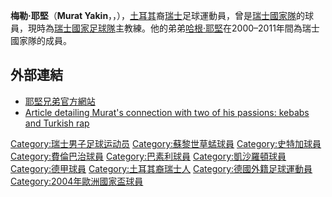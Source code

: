 {{noteTA|G1=uefa
|T=zh-hans:穆拉提·雅金;zh-hk:梅勒·耶堅;zh-tw:穆拉特·雅金;
|1=zh-hans:穆拉提·雅金;zh-hk:梅勒·耶堅;zh-tw:穆拉特·雅金;
|2=zh-hans:哈坎·雅金;zh-hk:哈根·耶堅;zh-tw:哈坎·雅金;
}}
{{Football manager infobox
| playername= 梅勒·耶堅<br>''Murat Yakin''
| image = Spartak-Zrvena (3).jpg
| fullname = {{lang|tr|Murat Yakın}}
| englishfullname = Murat Yakin
| nickname = Muri
| dateofbirth = {{birth date and age|1974|9|15}} 
| cityofbirth = [[巴塞爾|巴塞爾]]
| countryofbirth = [[瑞士|瑞士]]
| height = {{height|m=1.84}}
| currentclub  = [[瑞士國家足球隊|瑞士]] (主教練)
| position = [[中堅|中堅]]
| youthyears = -1992
| youthclubs = {{tsl|en|Concordia Basel||巴塞尔康戈迪亚}}
| years = 1992-1997<br>1997-1998<br>1998-1999<br>1999-2000<br>1999-2000<br>2000-2001<br>2000-2001<br>2001-2006
| clubs = [[苏黎世草蜢足球俱乐部|苏黎世草蜢]]<br>[[斯图加特足球俱乐部|史特加]]<br>[[費倫巴治|費倫巴治]]<br>[[巴塞尔足球俱乐部|巴塞尔]]<br>[[費倫巴治|費倫巴治]]<br>[[巴塞尔足球俱乐部|巴塞尔]]<br>[[凯泽斯劳滕足球俱乐部|凱沙羅頓]]<br>[[巴塞尔足球俱乐部|巴塞尔]]
| caps(goals) = 101 (17)<br>{{0}}23 {{0}}(2)<br>{{0}}23 {{0}}(3)<br>{{0}}11 {{0}}(1)<br>{{0}}{{0}}3 {{0}}(0)<br>{{0}}12 {{0}}(1)<br>{{0}}{{0}}9 {{0}}(0)<br>{{0}}91 {{0}}(24)
| nationalyears = 1994-2004
| nationalteam = [[瑞士國家足球隊|瑞士]]
| nationalcaps(goals) = 49 (4)
| manageryears = 2006-2007<br/>2007<br/>2008<br/>2008-2009<br/>2009-2011<br/>2011-2012<br/>2012-2014<br/>2014-2015<br/>2016-2017<br/>2017-2018<br/>2018-2019<br/>2019-2021<br/>2021-
| managerclubs = FC Concordia Basel (助理教練)<br/>[[苏黎世草蜢足球俱乐部|草蜢]] (助理教練)<br/>FC Frauenfeld<br/>[[苏黎世草蜢足球俱乐部|草蜢]] (B隊)<br/>[[圖恩足球俱樂部|杜安]]<br/>[[盧塞恩足球俱樂部|盧塞恩]]<br/>[[巴塞爾足球俱樂部|巴素利]]<br/>[[莫斯科斯巴达克足球俱乐部|莫斯科斯巴達]]<br/>[[沙夫豪森足球會|沙夫豪森]]<br/>[[苏黎世草蜢足球俱乐部|草蜢]] <br/>[[錫永足球俱樂部|錫永]]<br/>[[沙夫豪森足球會|沙夫豪森]]<br/>[[瑞士國家足球隊|瑞士]]
}}{{中文譯名
| english    = '''Murat Yakin'''
| putonghua  = 穆拉特·雅金
| taiwan     = 穆拉特·雅金
| cantonese  = 梅勒·耶堅
|}}
'''梅勒·耶堅'''（'''Murat Yakin'''，{{lang-tr|'''Murat Yakın'''}}，{{bd|1974年|9月15日|catidx=Yakin, Murat}}），[[土耳其|土耳其]]裔[[瑞士|瑞士]]足球運動員，曾是[[瑞士國家足球隊|瑞士國家隊]]的球員，現時為[[瑞士國家足球隊|瑞士國家足球隊]]主教練。他的弟弟[[哈根·耶堅|哈根·耶堅]]在2000–2011年間為瑞士國家隊的成員。

==外部連結==
*[https://web.archive.org/web/20060222135723/http://www.yakinsworld.ch/ 耶堅兄弟官方網站]
*[http://www.parlonsfoot.com/archives/2004/10/10/murat-vend-des-kebabs/ Article detailing Murat's connection with two of his passions: kebabs and Turkish rap] {{Wayback|url=http://www.parlonsfoot.com/archives/2004/10/10/murat-vend-des-kebabs/ |date=20080514084915 }}

{{2004年歐洲足球錦標賽瑞士參賽名單}}
{{Authority control}}
{{DEFAULTSORT:Yakin, Murat}}

[[Category:瑞士男子足球运动员|Category:瑞士男子足球运动员]]
[[Category:蘇黎世草蜢球員|Category:蘇黎世草蜢球員]]
[[Category:史特加球員|Category:史特加球員]]
[[Category:費倫巴治球員|Category:費倫巴治球員]]
[[Category:巴素利球員|Category:巴素利球員]]
[[Category:凱沙羅頓球員|Category:凱沙羅頓球員]]
[[Category:德甲球員|Category:德甲球員]]
[[Category:土耳其裔瑞士人|Category:土耳其裔瑞士人]]
[[Category:德國外籍足球運動員|Category:德國外籍足球運動員]]
[[Category:2004年歐洲國家盃球員|Category:2004年歐洲國家盃球員]]